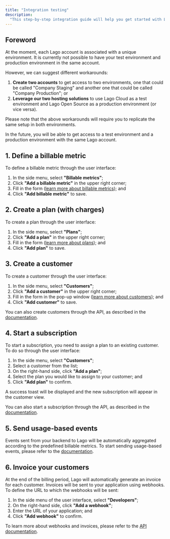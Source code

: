 ```yaml
---
title: "Integration testing"
description:
  "This step-by-step integration guide will help you get started with Lago."
---
```


## Foreword[](#foreword "Direct link to heading")

At the moment, each Lago account is associated with a unique environment. It is
currently not possible to have your test environment and production environment
in the same account.

However, we can suggest different workarounds:

1. **Create two accounts** to get access to two environments, one that could be
   called "Company Staging" and another one that could be called "Company
   Production"; or
2. **Leverage our two hosting solutions** to use Lago Cloud as a test
   environment and Lago Open Source as a production environment (or vice versa).

Please note that the above workarounds will require you to replicate the same
setup in both environments.

<Info>
  In the future, you will be able to get access to a test environment and a
  production environment with the same Lago account.
</Info>

## 1\. Define a billable metric[](#1-define-a-billable-metric "Direct link to heading")

To define a billable metric through the user interface:

1. In the side menu, select **"Billable metrics"**;
2. Click **"Add a billable metric"** in the upper right corner;
3. Fill in the form ([learn more about billable metrics](/guide/billable-metrics/create-billable-metrics)); and
4. Click **"Add billable metric"** to save.

## 2\. Create a plan (with charges)[](#2-create-a-plan-with-charges "Direct link to heading")

To create a plan through the user interface:

1. In the side menu, select **"Plans"**;
2. Click **"Add a plan"** in the upper right corner;
3. Fill in the form ([learn more about plans](/guide/plans/overview)); and
4. Click **"Add plan"** to save.

## 3\. Create a customer[](#3-create-a-customer "Direct link to heading")

To create a customer through the user interface:

1. In the side menu, select **"Customers"**;
2. Click **"Add a customer"** in the upper right corner;
3. Fill in the form in the pop-up window
   ([learn more about customers](/guide/customers/customer-management)); and
4. Click **"Add customer"** to save.

You can also create customers through the API, as described in the
[documentation](/api/customers/create).

## 4\. Start a subscription[](#4-start-a-subscription "Direct link to heading")

To start a subscription, you need to assign a plan to an existing customer. To
do so through the user interface:

1. In the side menu, select **"Customers"**;
2. Select a customer from the list;
3. On the right-hand side, click **"Add a plan"**;
4. Select the plan you would like to assign to your customer; and
5. Click **"Add plan"** to confirm.

A success toast will be displayed and the new subscription will appear in the
customer view.

You can also start a subscription through the API, as described in the
[documentation](/api/subscriptions/assign-plan).

## 5\. Send usage-based events[](#5-send-usage-based-events "Direct link to heading")

Events sent from your backend to Lago will be automatically aggregated according
to the predefined billable metrics. To start sending usage-based events, please
refer to the [documentation](/guide/events/ingesting-usage).

## 6\. Invoice your customers[](#6-invoice-your-customers "Direct link to heading")

At the end of the billing period, Lago will automatically generate an invoice
for each customer. Invoices will be sent to your application using webhooks. To
define the URL to which the webhooks will be sent:

1. In the side menu of the user interface, select **"Developers"**;
2. On the right-hand side, click **"Add a webhook"**;
3. Enter the URL of your application; and
4. Click **"Add webhook"** to confirm.

To learn more about webhooks and invoices, please refer to the
[API documentation](/api/invoices/invoice-object).
